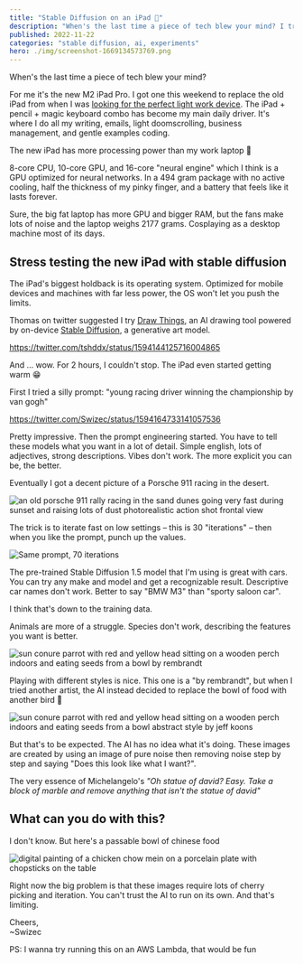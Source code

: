 ```yaml
---
title: "Stable Diffusion on an iPad 🤯"
description: "When's the last time a piece of tech blew your mind? I tried stable diffusion on my new ipad and wow"
published: 2022-11-22
categories: "stable diffusion, ai, experiments"
hero: ./img/screenshot-1669134573769.png
---
```


When's the last time a piece of tech blew your mind?

For me it's the new M2 iPad Pro. I got one this weekend to replace the old iPad from when I was [looking for the perfect light work device](https://swizec.com/blog/looking-for-the-perfect-light-work-device/). The iPad + pencil + magic keyboard combo has become my main daily driver. It's where I do all my writing, emails, light doomscrolling, business management, and gentle examples coding.

The new iPad has more processing power than my work laptop 🤯

8-core CPU, 10-core GPU, and 16-core "neural engine" which I think is a GPU optimized for neural networks. In a 494 gram package with no active cooling, half the thickness of my pinky finger, and a battery that feels like it lasts forever.

Sure, the big fat laptop has more GPU and bigger RAM, but the fans make lots of noise and the laptop weighs 2177 grams. Cosplaying as a desktop machine most of its days.

## Stress testing the new iPad with stable diffusion

The iPad's biggest holdback is its operating system. Optimized for mobile devices and machines with far less power, the OS won't let you push the limits.

Thomas on twitter suggested I try [Draw Things](https://apps.apple.com/us/app/draw-things-ai-generation/id6444050820), an AI drawing tool powered by on-device [Stable Diffusion](https://en.wikipedia.org/wiki/Stable_Diffusion), a generative art model.

https://twitter.com/tshddx/status/1594144125716004865

And ... wow. For 2 hours, I couldn't stop. The iPad even started getting warm 😁

First I tried a silly prompt: "young racing driver winning the championship by van gogh"

https://twitter.com/Swizec/status/1594164733141057536

Pretty impressive. Then the prompt engineering started. You have to tell these models what you want in a lot of detail. Simple english, lots of adjectives, strong descriptions. Vibes don't work. The more explicit you can be, the better.

Eventually I got a decent picture of a Porsche 911 racing in the desert.

![an old porsche 911 rally racing in the sand dunes going very fast during sunset and raising lots of dust photorealistic action shot frontal view](./img/an-old-porsche-911-rally-racing-in-the-sand-dunes-going-very-fast-during-sunset-and-raising-lots-of-dust-photorealistic-action-shot-frontal-viewhd0hgh.png)

The trick is to iterate fast on low settings – this is 30 "iterations" – then when you like the prompt, punch up the values.

![Same prompt, 70 iterations](./img/Same-prompt-70-iterations4c2b9e.png)

The pre-trained Stable Diffusion 1.5 model that I'm using is great with cars. You can try any make and model and get a recognizable result. Descriptive car names don't work. Better to say "BMW M3" than "sporty saloon car".

I think that's down to the training data.

Animals are more of a struggle. Species don't work, describing the features you want is better.

![sun conure parrot with red and yellow head sitting on a wooden perch indoors and eating seeds from a bowl by rembrandt](./img/sun-conure-parrot-with-red-and-yellow-head-sitting-on-a-wooden-perch-indoors-and-eating-seeds-from-a-bowl-by-rembrandtcjeibg.png)

Playing with different styles is nice. This one is a "by rembrandt", but when I tried another artist, the AI instead decided to replace the bowl of food with another bird 🤨

![sun conure parrot with red and yellow head sitting on a wooden perch indoors and eating seeds from a bowl abstract style by jeff koons](./img/sun-conure-parrot-with-red-and-yellow-head-sitting-on-a-wooden-perch-indoors-and-eating-seeds-from-a-bowl-abstract-style-by-jeff-koonsibi87a.png)

But that's to be expected. The AI has no idea what it's doing. These images are created by using an image of pure noise then removing noise step by step and saying "Does this look like what I want?".

The very essence of Michelangelo's _"Oh statue of david? Easy. Take a block of marble and remove anything that isn't the statue of david"_

## What can you do with this?

I don't know. But here's a passable bowl of chinese food

![digital painting of a chicken chow mein on a porcelain plate with chopsticks on the table](./img/digital-painting-of-a-chicken-chow-mein-on-a-porcelain-plate-with-chopsticks-on-the-tableafjfee.png)

Right now the big problem is that these images require lots of cherry picking and iteration. You can't trust the AI to run on its own. And that's limiting.

Cheers,<br/>
~Swizec

PS: I wanna try running this on an AWS Lambda, that would be fun
